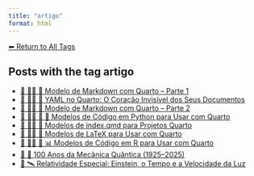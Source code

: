 ```yaml
---
title: "artigo"
format: html
---
```


[⬅ Return to All Tags](../tags.qmd)

## Posts with the tag **artigo**

- [📘 👨‍💻 📄 Modelo de Markdown com Quarto -- Parte 1](/posts/programacao/modelos-markdown.html)
- [📘 👨‍💻 📄 YAML no Quarto: O Coração Invisível dos Seus Documentos](/posts/programacao/yaml-no-quarto.html)
- [📘 👨‍💻 📄 Modelo de Markdown com Quarto -- Parte 2](/posts/programacao/outros-modelos-markdown.html)
- [📘 👨‍💻 📄 🐍 Modelos de Código em Python para Usar com Quarto](/posts/programacao/modelos-python-quarto.html)
- [📘 👨‍💻 📄 Modelos de index.qmd para Projetos Quarto](/posts/programacao/modelos-index-quarto.html)
- [📘 👨‍💻 📐 Modelos de LaTeX para Usar com Quarto](/posts/programacao/modelos-latex-quarto.html)
- [📘 👨‍💻 📄 📊 Modelos de Código em R para Usar com Quarto](/posts/programacao/modelos-r-quarto.html)
- [📘 🧬 100 Anos da Mecânica Quântica (1925–2025)](/posts/fisica/100-anos-mecanica-quantica.html)
- [📘 🛰️ Relatividade Especial: Einstein, o Tempo e a Velocidade da Luz](/posts/fisica/relatividade-especial.html)
